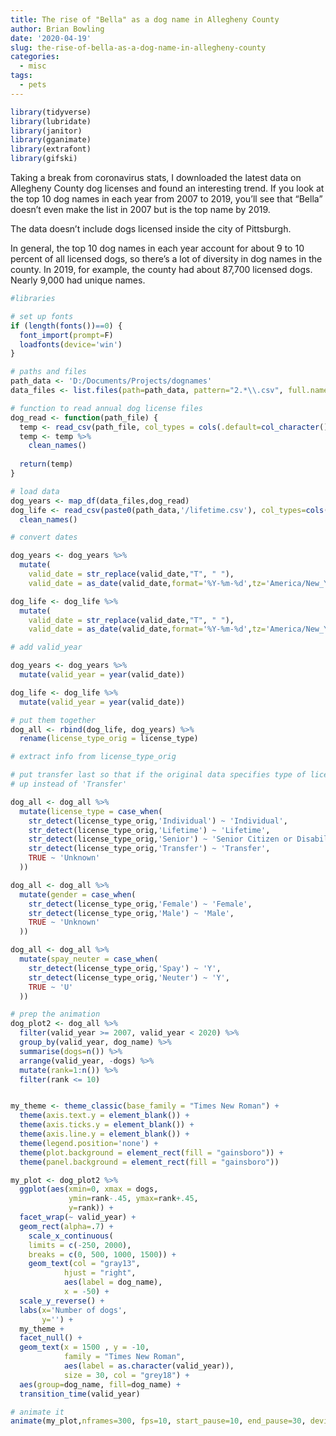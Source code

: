 ```yaml
---
title: The rise of "Bella" as a dog name in Allegheny County
author: Brian Bowling
date: '2020-04-19'
slug: the-rise-of-bella-as-a-dog-name-in-allegheny-county
categories:
  - misc
tags:
  - pets
---
```


```r
library(tidyverse)
library(lubridate)
library(janitor)
library(gganimate)
library(extrafont)
library(gifski)

```

Taking a break from coronavirus stats, I downloaded the latest data on Allegheny County dog licenses and found an interesting trend. If you look at the top 10 dog names in each year from 2007 to 2019, you'll see that "Bella" doesn't even make the list in 2007 but is the top name by 2019.

The data doesn't include dogs licensed inside the city of Pittsburgh.

In general, the top 10 dog names in each year account for about 9 to 10 percent of all licensed dogs, so there's a lot of diversity in dog names in the county. In 2019, for example, the county had about 87,700 licensed dogs. Nearly 9,000 had unique names.

```r

#libraries

# set up fonts
if (length(fonts())==0) {
  font_import(prompt=F)
  loadfonts(device='win')
}

# paths and files
path_data <- 'D:/Documents/Projects/dognames'
data_files <- list.files(path=path_data, pattern="2.*\\.csv", full.names=T)

# function to read annual dog license files
dog_read <- function(path_file) {
  temp <- read_csv(path_file, col_types = cols(.default=col_character()))
  temp <- temp %>% 
    clean_names()
  
  return(temp)
}

# load data
dog_years <- map_df(data_files,dog_read)
dog_life <- read_csv(paste0(path_data,'/lifetime.csv'), col_types=cols(.default=col_character())) %>% 
  clean_names()

# convert dates

dog_years <- dog_years %>% 
  mutate(
    valid_date = str_replace(valid_date,"T", " "),
    valid_date = as_date(valid_date,format='%Y-%m-%d',tz='America/New_York'))

dog_life <- dog_life %>% 
  mutate(
    valid_date = str_replace(valid_date,"T", " "),
    valid_date = as_date(valid_date,format='%Y-%m-%d',tz='America/New_York'))

# add valid_year

dog_years <- dog_years %>% 
  mutate(valid_year = year(valid_date))

dog_life <- dog_life %>% 
  mutate(valid_year = year(valid_date))

# put them together
dog_all <- rbind(dog_life, dog_years) %>% 
  rename(license_type_orig = license_type)

# extract info from license_type_orig

# put transfer last so that if the original data specifies type of license transferred, that will show
# up instead of 'Transfer'

dog_all <- dog_all %>% 
  mutate(license_type = case_when(
    str_detect(license_type_orig,'Individual') ~ 'Individual',
    str_detect(license_type_orig,'Lifetime') ~ 'Lifetime',
    str_detect(license_type_orig,'Senior') ~ 'Senior Citizen or Disability',
    str_detect(license_type_orig,'Transfer') ~ 'Transfer',
    TRUE ~ 'Unknown'
  ))

dog_all <- dog_all %>% 
  mutate(gender = case_when(
    str_detect(license_type_orig,'Female') ~ 'Female',
    str_detect(license_type_orig,'Male') ~ 'Male',
    TRUE ~ 'Unknown'
  ))

dog_all <- dog_all %>% 
  mutate(spay_neuter = case_when(
    str_detect(license_type_orig,'Spay') ~ 'Y',
    str_detect(license_type_orig,'Neuter') ~ 'Y',
    TRUE ~ 'U'
  ))

# prep the animation
dog_plot2 <- dog_all %>% 
  filter(valid_year >= 2007, valid_year < 2020) %>% 
  group_by(valid_year, dog_name) %>% 
  summarise(dogs=n()) %>% 
  arrange(valid_year, -dogs) %>% 
  mutate(rank=1:n()) %>% 
  filter(rank <= 10)


my_theme <- theme_classic(base_family = "Times New Roman") +
  theme(axis.text.y = element_blank()) +
  theme(axis.ticks.y = element_blank()) +
  theme(axis.line.y = element_blank()) +
  theme(legend.position='none') +
  theme(plot.background = element_rect(fill = "gainsboro")) +
  theme(panel.background = element_rect(fill = "gainsboro"))

my_plot <- dog_plot2 %>% 
  ggplot(aes(xmin=0, xmax = dogs,
             ymin=rank-.45, ymax=rank+.45,
             y=rank)) +
  facet_wrap(~ valid_year) +
  geom_rect(alpha=.7) +
    scale_x_continuous(
    limits = c(-250, 2000),
    breaks = c(0, 500, 1000, 1500)) +
    geom_text(col = "gray13",
            hjust = "right",
            aes(label = dog_name),
            x = -50) +
  scale_y_reverse() +
  labs(x='Number of dogs',
       y='') +
  my_theme +
  facet_null() +
  geom_text(x = 1500 , y = -10,
            family = "Times New Roman",
            aes(label = as.character(valid_year)),
            size = 30, col = "grey18") +
  aes(group=dog_name, fill=dog_name) +
  transition_time(valid_year)

# animate it
animate(my_plot,nframes=300, fps=10, start_pause=10, end_pause=30, device='png')


```

